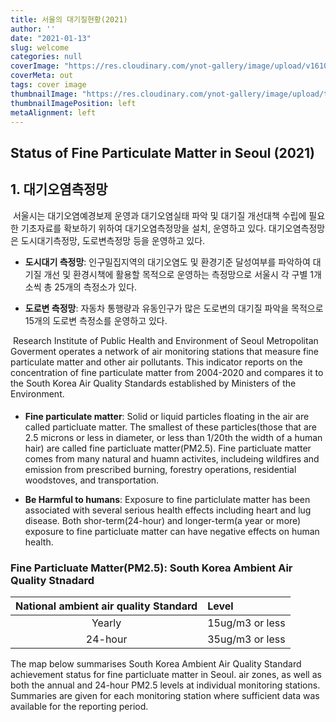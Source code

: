 ```yaml
---
title: 서울의 대기질현황(2021)
author: ''
date: "2021-01-13"
slug: welcome
categories: null
coverImage: "https://res.cloudinary.com/ynot-gallery/image/upload/v1610528704/blog/IMG_20181103_154821_gwbisv.jpg"
coverMeta: out
tags: cover image
thumbnailImage: "https://res.cloudinary.com/ynot-gallery/image/upload/t_media_lib_thumb/v1610528704/blog/IMG_20181103_154821_gwbisv.jpg"
thumbnailImagePosition: left
metaAlignment: left
---
```


## Status of Fine Particulate Matter in Seoul (2021)

## 1. 대기오염측정망
|  서울시는 대기오염예경보제 운영과 대기오염실태 파악 및 대기질 개선대책 수립에 필요한 기초자료를 확보하기 위하여 대기오염측정망을 설치, 운영하고 있다. 대기오염측정망은 도시대기측정망, 도로변측정망 등을 운영하고 있다.

*  **도시대기 측정망**: 인구밀집지역의 대기오염도 및 환경기준 달성여부를 파악하여 대기질 개선 및 환경시책에 활용할 목적으로 운영하는 측정망으로 서울시 각 구별 1개소씩 총 25개의 측정소가 있다.

* **도로변 측정망**: 자동차 통행량과 유동인구가 많은 도로변의 대기질 파악을 목적으로 15개의 도로변 측정소를 운영하고 있다.

|  Research Institute of Public Health and Environment of Seoul Metropolitan Goverment operates a network of air monitoring stations that measure fine particulate matter and other air pollutants. This indicator reports on the concentration of fine particulate matter from 2004-2020 and compares it to the South Korea Air Quality Standards established by Ministers of the Environment.

####

* **Fine particulate matter**: Solid or liquid particles floating in the air are called particluate matter. The smallest of these particles(those that are 2.5 microns or less in diameter, or less than 1/20th the width of a human hair) are called fine particluate matter(PM2.5). Fine particluate matter comes from many natural and huamn activites, includeing wildfires and emission from prescribed burning, forestry operations, residential woodstoves, and transportation.

* **Be Harmful to humans**: Exposure to fine particlulate matter has been associated with several serious health effects including heart and lug disease. Both shor-term(24-hour) and longer-term(a year or more) exposure to fine particluate matter can have negative effects on human health.

### **Fine Particluate Matter(PM2.5)**: South Korea Ambient Air Quality Stnadard
|National ambient air quality Standard|Level|
|:---:|:---|
|Yearly|15ug/m3 or less|
|24-hour|35ug/m3 or less|


The map below summarises South Korea Ambient Air Quality Standard achievement status for fine particluate matter in Seoul. air zones, as well as both the annual and 24-hour PM2.5 levels at individual monitoring stations. Summaries are given for each monitoring station where sufficient data was available for the reporting period.